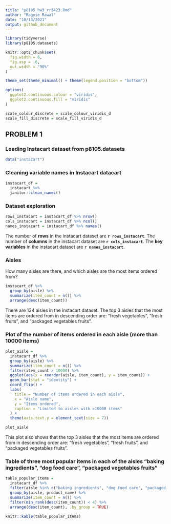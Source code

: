 ```yaml
---
title: "p8105_hw3_rr3423.Rmd"
author: "Ragyie Rawal"
date: "10/13/2021"
output: github_document
---
```


```r
library(tidyverse)
library(p8105.datasets)

knitr::opts_chunk$set(
  fig.width = 6,
  fig.asp = .6,
  out.width = "90%"
)

theme_set(theme_minimal() + theme(legend.position = "bottom"))

options(
  ggplot2.continuous.colour = "viridis",
  ggplot2.continuous.fill = "viridis"
)

scale_colour_discrete = scale_colour_viridis_d
scale_fill_discrete = scale_fill_viridis_d
```


## PROBLEM 1

### Loading Instacart dataset from p8105.datasets 

```r
data("instacart")
```

### Cleaning variable names in Instacart datacart 

```r
instacart_df = 
  instacart %>% 
  janitor::clean_names()
```

### Dataset exploration 

```r
rows_instacart = instacart_df %>% nrow()
cols_instacart = instacart_df %>% ncol()
names_instacart = instacart_df %>% names()
```

The number of **rows** in the instacart dataset are **`r rows_instacart`**. The number of **columns** in the instacart dataset are **`r cols_instacart`**. The **key variables** in the instacart dataset are **`r names_instacart`**. 

### Aisles 

How many aisles are there, and which aisles are the most items ordered from? 

```r
instacart_df %>% 
  group_by(aisle) %>% 
  summarize(item_count = n()) %>% 
  arrange(desc(item_count))
```

There are 134 aisles in the instacart dataset. The top 3 aisles that the most items are ordered from in descending order are: "fresh vegetables", "fresh fruits", and "packaged vegetables fruits". 

### Plot of the number of items ordered in each aisle (more than 10000 items)

```r
plot_aisle = 
  instacart_df %>% 
  group_by(aisle) %>% 
  summarize(item_count = n()) %>% 
  filter(item_count > 10000) %>% 
  ggplot(aes(x = reorder(aisle, item_count), y = item_count)) +
  geom_bar(stat = "identity") +
  coord_flip() + 
  labs(
    title = "Number of items ordered in each aisle",
    x = "Aisle name",
    y = "Items ordered",
    caption = "Limited to aisles with >10000 items"
  ) + 
  theme(axis.text.y = element_text(size = 7))

plot_aisle
```

This plot also shows that the top 3 aisles that the most items are ordered from in descending order are: "fresh vegetables", "fresh fruits", and "packaged vegetables fruits". 

### Table of three most popular items in each of the aisles "baking ingredients", "dog food care", "packaged vegetables fruits"

```r
table_popular_items = 
  instacart_df %>% 
  filter(aisle %in% c("baking ingredients", "dog food care", "packaged vegetables fruits")) %>% 
  group_by(aisle, product_name) %>% 
  summarize(item_count = n()) %>% 
  filter(min_rank(desc(item_count)) < 4) %>% 
  arrange(desc(item_count), .by_group = TRUE) 
  
knitr::kable(table_popular_items)
```


